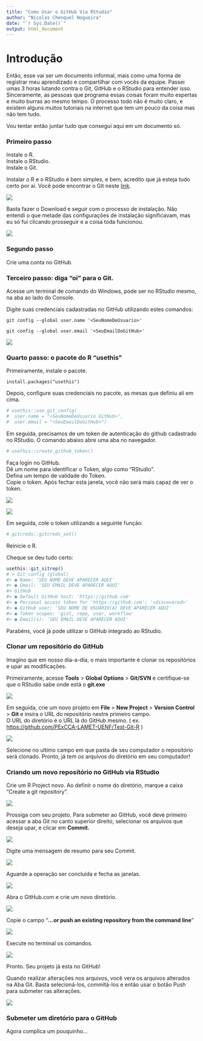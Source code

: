 ```yaml
---
title: "Como Usar o GitHub Via RStudio"
author: "Nícolas Chenquel Nogueira"
date: "`r Sys.Date()`"
output: html_document
---
```


# Introdução

Então, esse vai ser um documento informal, mais como uma forma de registrar meu aprendizado e compartilhar com vocês da equipe. Passei umas 3 horas lutando contra o Git, GitHub e o RStudio para entender isso. Sinceramente, as pessoas que programa essas coisas foram muito espertas e muito burras ao mesmo tempo. O processo todo não é muito claro, e existem alguns muitos tutoriais na internet que tem um pouco da coisa mas não tem tudo.

Vou tentar então juntar tudo que consegui aqui em um documento só.

### Primeiro passo

Instale o R.\
Instale o RStudio.\
Instale o Git.

Instalar o R e o RStudio é bem simples, e bem, acredito que já esteja tudo certo por ai. Você pode encontrar o Git neste [link](https://git-scm.com/downloads).

![](images/paste-544FA3E4.png)

Basta fazer o Download e seguir com o processo de instalação. Não entendi o que metade das configurações de instalação significavam, mas eu só fui clicando prosseguir e a coisa toda funcionou.

![](images/paste-C5DE8947.png)

### Segundo passo

Crie uma conta no GitHub.

### Terceiro passo: diga "oi" para o Git.

Acesse um terminal de comando do Windows, pode ser no RStudio mesmo, na aba ao lado do Console.

Digite suas credenciais cadastradas no GitHub utilizando estes comandos:

`git config --global user.name '<SeuNomeDeUsuario>'`

`git config --global user.email '<SeuEmailDoGitHub>'`

![](images/paste-ADDE2918.png)

### Quarto passo: o pacote do R "usethis"

Primeiramente, instale o pacote.

`install.packages("usethis")`

Depois, configure suas credenciais no pacote, as mesas que definiu ali em cima.

```r
# usethis::use_git_config(
#  user.name = "<SeuNomeDeUsuario GitHub>", 
#  user.email = "<SeuEmailDoGitHub>")
```

Em seguida, precisamos de um token de autenticação do github cadastrado no RStudio. O comando abaixo abre uma aba no navegador.

```r
# usethis::create_github_token()
```

Faça login no GitHub.\
Dê um nome para identificar o Token, algo como "RStudio".\
Defina um tempo de validade do Token.\
Copie o token. Após fechar esta janela, você não será mais capaz de ver o token.

![](images/paste-A385A0A8.png)

![](images/paste-6587A61A.png)

Em seguida, cole o token utilizando a seguinte função:

```r
# gitcreds::gitcreds_set()
```

Reinicie o R.

Cheque se deu tudo certo:

```r
usethis::git_sitrep()
# > Git config (global)
#> ● Name: 'SEU NOME DEVE APARECER AQUI'
#> ● Email: 'SEU EMAIL DEVE APARECER AQUI'
#> GitHub
#> ● Default GitHub host: 'https://github.com'
#> ● Personal access token for 'https://github.com': '<discovered>'
#> ● GitHub user: 'SEU NOME DE USUÁRIO(A) DEVE APARECER AQUI'
#> ● Token scopes: 'gist, repo, user, workflow'
#> ● Email(s): 'SEU EMAIL DEVE APARECER AQUI'
```

Parabéns, você já pode utilizar o GitHub integrado ao RStudio.

### Clonar um repositório do GitHub

Imagino que em nosso dia-a-dia, o mais importante é clonar os repositórios e upar as modificações.

Primeiramente, acesse **Tools** \> **Global Options** \> **Git/SVN** e certifique-se que o RStudio sabe onde está o **git.exe**

![](images/paste-7FEC6604.png)

Em seguida, crie um novo projeto em **File** \> **New Project** \> **Version Control** \> **Git** e insira o URL do repositório nestre primeiro campo.\
O URL do diretório é o URL lá do GitHub mesmo. ( ex. <https://github.com/PExCCA-LAMET-UENF/Test-Git-R> )

![](images/paste-0EE0446D.png)

Selecione no ultimo campo em que pasta de seu computador o repositório será clonado. Pronto, já tem os arquivos do diretório em seu computador!

### Criando um novo repositório no GitHub via RStudio

Crie um R Project novo. Ao definir o nome do diretório, marque a caixa "Create a git repository".

![](images/paste-C04C7AFB.png)

Prossiga com seu projeto. Para submeter ao GitHub, você deve primeiro acessar a aba Git no canto superior direito, selecionar os arquivos que deseja upar, e clicar em **Commit.**

![](images/paste-4E937ED5.png)

Digite uma mensagem de resumo para seu Commit.

![](images/paste-9ED2ED94.png)

Aguarde a operação ser concluída e fecha as janelas.

![](images/paste-91E63355.png)

Abra o GitHub.com e crie um novo diretório.

![](images/paste-77026FBA.png)

Copie o campo "**...or push an existing repository from the command line**"

![](images/paste-93BA7962.png)

Execute no terminal os comandos.

![](images/paste-6E68DFFF.png)

Pronto. Seu projeto já esta no GitHub!\

Quando realizar alterações nos arquivos, você vera os arquivos alterados na Aba Git. Basta selecioná-los, commitá-los e então usar o botão Push para submeter ras alterações.

![](images/paste-3685481C.png)

### Submeter um diretório para o GitHub

Agora complica um pouquinho...
